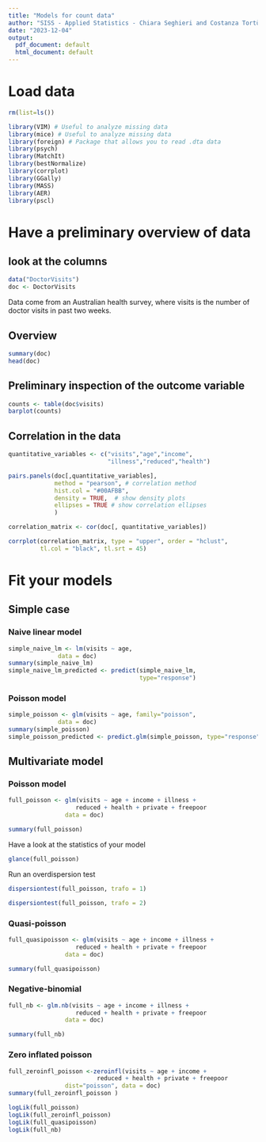 ```yaml
---
title: "Models for count data"
author: "SISS - Applied Statistics - Chiara Seghieri and Costanza Tortù"
date: "2023-12-04"
output:
  pdf_document: default
  html_document: default
---
```


# Load data 

```r
rm(list=ls())

library(VIM) # Useful to analyze missing data 
library(mice) # Useful to analyze missing data 
library(foreign) # Package that allows you to read .dta data
library(psych)
library(MatchIt)
library(bestNormalize)
library(corrplot)
library(GGally)
library(MASS)
library(AER)
library(pscl)

```

# Have a preliminary overview of data

## look  at the columns 

```r

data("DoctorVisits")
doc <- DoctorVisits

```

Data come from an Australian health survey, where visits is the number of doctor visits in past two weeks.

## Overview

```r
summary(doc)
head(doc)
```

## Preliminary inspection of the outcome variable

```r

counts <- table(doc$visits)
barplot(counts)


```

## Correlation in the data 

```r

quantitative_variables <- c("visits","age","income",
                            "illness","reduced","health")

pairs.panels(doc[,quantitative_variables], 
             method = "pearson", # correlation method
             hist.col = "#00AFBB",
             density = TRUE,  # show density plots
             ellipses = TRUE # show correlation ellipses
             )

correlation_matrix <- cor(doc[, quantitative_variables])

corrplot(correlation_matrix, type = "upper", order = "hclust", 
         tl.col = "black", tl.srt = 45)
```

# Fit your models

## Simple case 

### Naive linear model

```r

simple_naive_lm <- lm(visits ~ age,
              data = doc)
summary(simple_naive_lm)
simple_naive_lm_predicted <- predict(simple_naive_lm,
                                     type="response")

```
### Poisson model 

```r

simple_poisson <- glm(visits ~ age, family="poisson",
              data = doc)
summary(simple_poisson)
simple_poisson_predicted <- predict.glm(simple_poisson, type="response")

```


## Multivariate model 

### Poisson model 

```r
full_poisson <- glm(visits ~ age + income + illness +
                   reduced + health + private + freepoor                  + freerepat + nchronic + lchronic ,                         family="poisson",
                data = doc)

summary(full_poisson)
```
Have a look at the statistics of your model 

```r
glance(full_poisson)

```
Run an overdispersion test 

```r
dispersiontest(full_poisson, trafo = 1)
```

```r
dispersiontest(full_poisson, trafo = 2)
```

### Quasi-poisson

```r
full_quasipoisson <- glm(visits ~ age + income + illness +
                   reduced + health + private + freepoor                  + freerepat + nchronic + lchronic ,                         family="quasipoisson",
                data = doc)

summary(full_quasipoisson)
```
### Negative-binomial

```r
full_nb <- glm.nb(visits ~ age + income + illness +
                   reduced + health + private + freepoor                  + freerepat + nchronic + lchronic ,  
                data = doc)

summary(full_nb)
```

### Zero inflated poisson

```r
full_zeroinfl_poisson <-zeroinfl(visits ~ age + income +                                         illness +
                         reduced + health + private + freepoor                                   + freerepat + nchronic + lchronic ,  
                dist="poisson", data = doc)
summary(full_zeroinfl_poisson )
```

```r
logLik(full_poisson)
logLik(full_zeroinfl_poisson)
logLik(full_quasipoisson)
logLik(full_nb)
```

